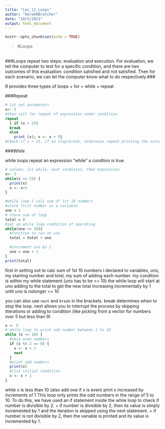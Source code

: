 ```yaml
---
title: "Lec_11_Loops"
author: "DerekRBratcher"
date: "10/5/2021"
output: html_document
---
```


```r
knitr::opts_chunk$set(echo = TRUE)
```

> #Loops

 <br>
###Loops repeat two steps: evaluation and execution. For evaluation, we tell the computer to test for a specific condition, and there are two outcomes of this evaluation: condition satisfied and not satisfied. Then for each scenario, we can let the computer know what to do respectively.###

R provides three types of loops
+ for
+ while
+ repeat

###Repeat

```r
# 1st set parameters
x<- 5
#then call for repeat of expression under condition
repeat 
  { if (x > 25) 
  break 
  else 
    print (x); x <- x + 5}
#check if x > 25, if so stop/break, otherwise repeat printing the outcome of the function x + 5 
```

###While

while loops repeat an expression "while" a condtion is true
```r
# values; 1st while, next condition, then expression
x<- 5
while(x <= 25) {
  print(x)
  x <- x+5
}

```

```r
#while loop 2 calc sum of 1st 10 numbers
#store first number as a variable
uno = 1
# store sum of loop
total = 0
#set up while loop condition of operating
while(uno <= 10){
  #function to run on uno
  total = total + uno
  
  #increment uno by 1
  uno = uno + 1
}
print(total)
```
first in setting out to calc sum of 1st 10 numbers I declared to variables, uno, my starting number and total, my sum of adding each number. my condition is within my while statement (uno has to be <= 10)
the while loop will start at uno adding to the total to get the new total increasing incrementally by 1 until uno is nolonger <= 10

you can also use `next` and `break` in the brackets. break determines when to stop the loop. next allows you to interrupt the process by skipping itterations or adding to condition (like picking from a vector for numbers over 5 but less than 9)
```r
x <- 5
# while loop to print odd number between 1 to 10
while (x <= 10) {
  #skip even numbers
  if (x %% 2 == 0) {
    x <- x + 1
    next
  }
  #print odd numbers
  print(x)
  #list initial condition
  x <- x + 1
}
```
while x is less than 10 (also add one if x is even) print x increased by increments of 1
This loop only prints the odd numbers in the range of 5 to 10. To do this, we have used an if statement inside the while loop to check if number is divisible by 2.
+ if number is divisible by 2, then its value is simply incremented by 1 and the iteration is skipped using the next statement.
+ if number is not divisible by 2, then the variable is printed and its value is incremented by 1.

